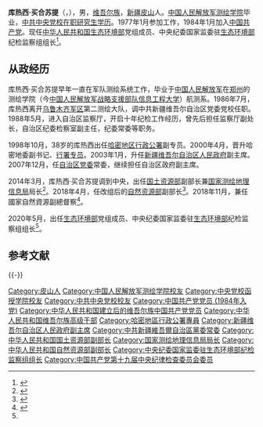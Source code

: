 '''库热西·买合苏提'''（{{lang-ug|كۈرەش مەخسۇت|Kuresh Mexsut}}，{{bd|1960年|3月|}}），男，[[维吾尔族|维吾尔族]]，[[新疆维吾尔自治区|新疆]][[皮山县|皮山]]人。[[中国人民解放军战略支援部队信息工程大学|中国人民解放军测绘学院]]毕业，[[中共中央党校|中共中央党校]][[在职研究生|在职研究生]][[學歷|学历]]。1977年1月参加工作，1984年1月加入[[中国共产党|中国共产党]]。现任[[中华人民共和国生态环境部|中华人民共和国生态环境部]]党组成员、中央纪委国家监委驻[[中华人民共和国生态环境部|生态环境部]]纪检监察组组长<ref name=":0">{{Cite web|title=中央纪委国家监委驻生态环境部纪检监察组组长调整_人事风向_澎湃新闻-The Paper|url=https://www.thepaper.cn/newsDetail_forward_7525684|accessdate=2020-05-24|work=www.thepaper.cn}}</ref>。

== 从政经历 ==
库热西·买合苏提早年一直在军队测绘系统工作，毕业于[[中国人民解放军|中国人民解放军]]在[[郑州市|郑州]]的测绘学院（今[[中国人民解放军战略支援部队信息工程大学|中国人民解放军战略支援部队信息工程大学]]）航测系。1986年7月，库热西离开[[中国人民解放军新疆军区|乌鲁木齐军区]]第二测绘大队，调中共新疆维吾尔自治区党委党校任职。1988年5月，进入自治区监察厅，开启十年纪检工作经历，曾先后担任监察厅副处长，自治区纪委检察室副主任，纪委常委等职务。

1998年10月，38岁的库热西出任[[哈密市|哈密地区]][[地区行政公署|行政公署]]副专员。2000年4月，晋升哈密地委副书记、[[行政公署|行署专员]]。2003年1月，升任[[新疆维吾尔自治区人民政府|新疆维吾尔自治区人民政府]]副主席。2007年12月，任[[中国共产党新疆维吾尔自治区委员会|自治区党委]]常委，继续担任自治区政府副主席。

2014年3月，库热西·买合苏提调到中央，出任[[中华人民共和国国土资源部|国土资源部]]副部长兼[[国家测绘地理信息局|国家测绘地理信息局]]局长<ref>{{cite news |title = 库热西·买合苏提任国土资源部副部长 |url = http://news.xinhuanet.com/renshi/2014-04/09/c_126369675.htm |accessdate = 2014-04-18 |newspaper = 新华网 |archive-date = 2014-04-12 |archive-url = https://web.archive.org/web/20140412002657/http://news.xinhuanet.com/renshi/2014-04/09/c_126369675.htm |dead-url = no }}</ref>。2018年4月，任改组后的[[中华人民共和国自然资源部|自然资源部]]副部长<ref>{{Cite web|url=http://www.gov.cn/guowuyuan/2018-04/04/content_5279716.htm|title=国务院任免国家工作人员（2018年4月4日）|accessdate=2018-04-04|date=2018-04-04|publisher=中国政府网|archive-date=2018-04-04|archive-url=https://web.archive.org/web/20180404134820/http://www.gov.cn/guowuyuan/2018-04/04/content_5279716.htm|dead-url=no}}</ref>。2018年11月，兼任國家自然資源副總督察<ref>{{cite news |title=陆昊兼任国家自然资源总督察 |url=http://news.sina.com.cn/c/2018-11-07/doc-ihnprhzv9005369.shtml |accessdate=2018-11-11 |work=[[新浪|新浪]]新闻 |date=2018-11-07 |archive-date=2018-11-11 |archive-url=https://web.archive.org/web/20181111173908/http://news.sina.com.cn/c/2018-11-07/doc-ihnprhzv9005369.shtml |dead-url=no }}</ref>。

2020年5月，出任[[中华人民共和国生态环境部|生态环境部]]党组成员、中央纪委国家监委驻[[中华人民共和国生态环境部|生态环境部]]纪检监察组组长<ref name=":0" />。

== 参考文献 ==
{{Reflist}}

{{-}}
{{start box}}
{{s-gov|prc}}
{{s-before|[[徐德明|徐德明]]}}
{{s-title|[[中华人民共和国国土资源部|中华人民共和国国土资源部]]副部长<br />兼[[国家测绘地理信息局|国家测绘地理信息局]]局長|2014年4月－2018年3月}}
{{s-none|机构撤销，改组为自然资源部}}
{{s-supervision|prc}}
{{s-before|[[吴海英|吴海英]]}}
{{s-title|[[中国共产党中央纪律检查委员会|中央纪委]][[中华人民共和国国家监察委员会|国家监委]]驻[[中华人民共和国生态环境部|生态环境部]]纪检监察组组长|2020年5月－}}
{{s-inc}}
{{end box}}
{{维吾尔族高级干部}}

{{DEFAULTSORT:M买}}
[[Category:皮山人|Category:皮山人]]
[[Category:中国人民解放军测绘学院校友|Category:中国人民解放军测绘学院校友]]
[[Category:中央党校函授学院校友|Category:中央党校函授学院校友]]
[[Category:中共中央党校校友|Category:中共中央党校校友]]
[[Category:中国共产党党员_(1984年入党)|Category:中国共产党党员 (1984年入党)]]
[[Category:中华人民共和国建立后的维吾尔族中国共产党党员|Category:中华人民共和国建立后的维吾尔族中国共产党党员]]
[[Category:中华人民共和国维吾尔族高级干部|Category:中华人民共和国维吾尔族高级干部]]
[[Category:哈密地區行政公署專員|Category:哈密地區行政公署專員]]
[[Category:新疆维吾尔自治区人民政府副主席|Category:新疆维吾尔自治区人民政府副主席]]
[[Category:中共新疆維吾爾自治區黨委常委|Category:中共新疆維吾爾自治區黨委常委]]
[[Category:中华人民共和国国土资源部副部长|Category:中华人民共和国国土资源部副部长]]
[[Category:国家测绘地理信息局局长|Category:国家测绘地理信息局局长]]
[[Category:中华人民共和国自然资源部副部长|Category:中华人民共和国自然资源部副部长]]
[[Category:中央纪委国家监委驻生态环境部纪检监察组组长|Category:中央纪委国家监委驻生态环境部纪检监察组组长]]
[[Category:中国共产党第十九届中央纪律检查委员会委员|Category:中国共产党第十九届中央纪律检查委员会委员]]